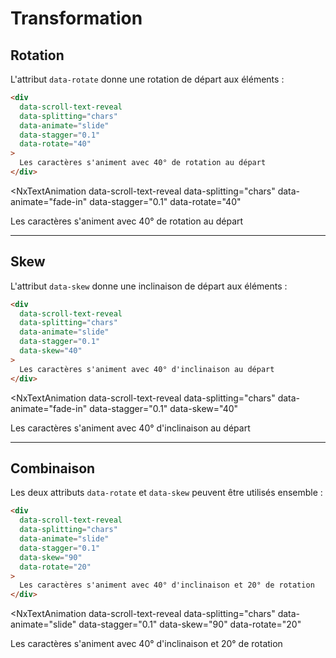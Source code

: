 # Transformation


## Rotation

L'attribut `data-rotate` donne une rotation de départ aux éléments :

```html
<div 
  data-scroll-text-reveal 
  data-splitting="chars"
  data-animate="slide"
  data-stagger="0.1"
  data-rotate="40"
>
  Les caractères s'animent avec 40° de rotation au départ
</div>
```

<NxTextAnimation 
  data-scroll-text-reveal 
  data-splitting="chars"
  data-animate="fade-in"
  data-stagger="0.1"
  data-rotate="40"
>
  Les caractères s'animent avec 40° de rotation au départ
</NxTextAnimation>

---

## Skew

L'attribut `data-skew` donne une inclinaison de départ aux éléments :

```html
<div 
  data-scroll-text-reveal 
  data-splitting="chars"
  data-animate="slide"
  data-stagger="0.1"
  data-skew="40"
>
  Les caractères s'animent avec 40° d'inclinaison au départ
</div>
```

<NxTextAnimation 
  data-scroll-text-reveal 
  data-splitting="chars"
  data-animate="fade-in"
  data-stagger="0.1"
  data-skew="40"
>
  Les caractères s'animent avec 40° d'inclinaison au départ
</NxTextAnimation>

---

## Combinaison

Les deux attributs `data-rotate` et `data-skew` peuvent être utilisés ensemble :

```html
<div 
  data-scroll-text-reveal 
  data-splitting="chars"
  data-animate="slide"
  data-stagger="0.1"
  data-skew="90"
  data-rotate="20"
>
  Les caractères s'animent avec 40° d'inclinaison et 20° de rotation
</div>
```

<NxTextAnimation 
  data-scroll-text-reveal 
  data-splitting="chars"
  data-animate="slide"
  data-stagger="0.1"
  data-skew="90"
  data-rotate="20"
>
  Les caractères s'animent avec 40° d'inclinaison et 20° de rotation
</NxTextAnimation>